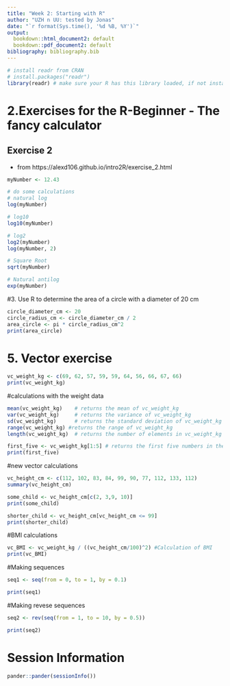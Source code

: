 ```yaml
---
title: "Week 2: Starting with R"
author: "UZH n UU: tested by Jonas"
date: "`r format(Sys.time(), '%d %B, %Y')`"
output:
  bookdown::html_document2: default
  bookdown::pdf_document2: default
bibliography: bibliography.bib
---
```


```r
# install readr from CRAN
# install.packages("readr")
library(readr) # make sure your R has this library loaded, if not install it (see line above)
```

# 2.Exercises for the R-Beginner - The fancy calculator

## Exercise 2
* from https://alexd106.github.io/intro2R/exercise_2.html

```r
myNumber <- 12.43

# do some calculations
# natural log
log(myNumber)
```

```r
# log10
log10(myNumber)
```

```r
# log2
log2(myNumber)
log(myNumber, 2)
```

```r
# Square Root
sqrt(myNumber)
```

```r
# Natural antilog
exp(myNumber)
```

#3. Use R to determine the area of a circle with a diameter of 20 cm
```r

circle_diameter_cm <- 20
circle_radius_cm <- circle_diameter_cm / 2
area_circle <- pi * circle_radius_cm^2
print(area_circle)
```

# 5. Vector exercise
```r

vc_weight_kg <- c(69, 62, 57, 59, 59, 64, 56, 66, 67, 66)
print(vc_weight_kg)
```

#calculations with the weight data
```r
mean(vc_weight_kg)    # returns the mean of vc_weight_kg
var(vc_weight_kg)     # returns the variance of vc_weight_kg
sd(vc_weight_kg)      # returns the standard deviation of vc_weight_kg
range(vc_weight_kg) #returns the range of vc_weight_kg
length(vc_weight_kg)  # returns the number of elements in vc_weight_kg

first_five <- vc_weight_kg[1:5] # returns the first five numbers in the weight vector
print(first_five)
```

#new vector calculations
```r

vc_height_cm <- c(112, 102, 83, 84, 99, 90, 77, 112, 133, 112)
summary(vc_height_cm)

some_child <- vc_height_cm[c(2, 3,9, 10)]
print(some_child)

shorter_child <- vc_height_cm[vc_height_cm <= 99]
print(shorter_child)
```

#BMI calculations
```r

vc_BMI <- vc_weight_kg / ((vc_height_cm/100)^2) #Calculation of BMI
print(vc_BMI)
```

#Making sequences
```r

seq1 <- seq(from = 0, to = 1, by = 0.1)

print(seq1)
```

#Making revese sequences
```r

seq2 <- rev(seq(from = 1, to = 10, by = 0.5))

print(seq2)
```

# Session Information

```r
pander::pander(sessionInfo())
```


